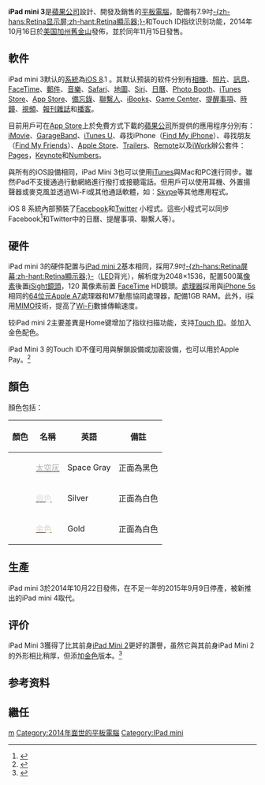 
{{expand English|iPad Mini 3|time=2014-10-17T04:03:32+00:00}}
{{lowercase}}
{{noteTA|G1=IT|G2=USState}}
{{Infobox information appliance
| name         = iPad mini 3
| logo         =[[File:iPadMini3Logo.png|250px]]
| image        = [[File:IPad_mini_3_mockup.png|300px]]
| caption      = 配備[[Touch_ID|Touch ID]]
| developer    = [[蘋果公司|蘋果公司]]
| manufacturer = [[鴻海科技集團|鴻海科技]]
| family       = [[iPad|iPad]]
| type         = [[平板電腦|平板電腦]]
| generation   = 
| releasedate  = 2014年11月15日
| lifespan     = 
| price        = 入门级：399[[美元|美元]]
| discontinued = 
| unitssold    = 
| unitsshipped = 
| media        = 
| os           = [[iOS|iOS]] 8 可升級至iOS12.5.5
| power       = 内置充電[[锂离子电池|鋰電池]]<br/ >{{convert|23.8|W.h|abbr=on}}，可使用至少10小時
| soc          = [[Apple_A7|Apple A7]]
| cpu          = [[蘋果A7|Apple A7]]
| storage      = 16, <ref>iPad mini 3無32GB款式。</ref>64或128 GB [[闪存|闪存]]
| memory       = 1GB RAM
| display      = 2048 × 1536 [[像素|px]] 326 [[每英寸像素|PPI]] 4:3 [[比例|比例]]<br />{{convert|7.9|in|mm|abbr=on}}
| graphics     = 
| sound        = 
| input        = [[多点触控|多点触控]][[显示器|顯示屏]]、音量調校、三軸[[陀螺儀|陀螺儀]]、加速感應器、環境[[光度感應器|光度感應器]]、數碼[[羅盤|羅盤]]
| controllers  = 
| camera       = 前置/後置
| touchpad     = 
| connectivity = {{flatlist|: [[Wi-Fi|Wi-Fi]] 
:: [[IEEE_802.11|802.11]] a/b/g/n @ 2.4 GHz and 5 GHz（使用 [[MIMO|MIMO]] 技術）
[[藍牙|藍牙]] 4.0
;[[全球移动通信系统|GSM]] 
: {{allow wrap|[[通用移动通讯系统|UMTS]] / [[高速下行分组接入|HSDPA]] }}
:: [[通用移动通讯系统|850, 900, 1,900, 2,100]] [[兆赫|MHz]]
: {{allow wrap|[[全球移动通信系统|GSM]] / [[GSM增强数据率演进|EDGE]]}}
:: [[全球移动通信系统|850, 900, 1,800, 1,900]] MHz)
;[[码分多址|CDMA]] 
: [[码分多址|CDMA]]/EV-DO Rev. A
:: 800, 1,900 MHz
;[[全球移动通信系统|GSM]] 
: [[長期演進技術|LTE]]
:: 700, 2,100 MHz
: {{allow wrap|[[通用移动通讯系统|UMTS]] / [[高速下行分组接入|HSDPA]]/[[演进式HSPA|HSPA+]] / [[DC-HSDPA|DC-HSDPA]]}}
:: 850, 900, 1,900, 2,100 MHz
: {{allow wrap|[[全球移动通信系统|GSM]] / [[GSM增强数据率演进|EDGE]]}}
:: 850, 900, 1,800, 1,900 MHz
;[[码分多址|CDMA]]
: [[長期演進技術|LTE]]
:: 700, 800, 800 DD, 850, 900, 1800, 1900, 2100, 2600 MHz
: [[码分多址|CDMA]]/EV-DO Rev. A
:: 800, 1,900 MHz
: {{allow wrap|[[通用移动通讯系统|UMTS]] / [[高速下行分组接入|HSDPA]]/[[演进式HSPA|HSPA+]]/[[DC-HSDPA|DC-HSDPA]]}}
:: 850, 900, 1,900, 2,100 MHz
: {{allow wrap|[[全球移动通信系统|GSM]] / [[GSM增强数据率演进|EDGE]]}}
:: 850, 900, 1,800, 1,900 MHz
}}
| service      = [[App_Store_(iOS)|App Store]]、[[iTunes_Store|iTunes Store]]
| dimensions   = 200 x 134.7 x 7.5 mm (7.87×5.30×0.29 in)
| weight       = '''WLAN版'''：331克（0.73磅）<br/>'''WLAN+Celluar版'''：341克（0.75磅）
| topgame      = 
| compatibility = 
| predecessor  = [[iPad_mini_2|iPad mini 2]]
| successor    = [[iPad_mini_4|iPad mini 4]]
| related      = 
| website      = 
* {{URL|www.apple.com/ipad-mini/|美国}}{{en}}
* {{URL|www.apple.com/cn/ipad-mini/|中国大陆}}{{zh-cn}}
* {{URL|www.apple.com/hk/ipad-mini/|香港}}{{zh-hk}}
* {{URL|www.apple.com/tw/ipad-mini/|台湾}}{{zh-tw}}
}}
{{iPad系列}}
{{Portal|苹果公司}}
'''iPad mini 3'''是[[蘋果公司|蘋果公司]]設計、開發及銷售的[[平板電腦|平板電腦]]，配備有7.9吋[[Retina显示屏|-{zh-hans:Retina显示屏;zh-hant:Retina顯示器;}-]]和Touch ID指纹识别功能，2014年10月16日於[[美国|美国]][[加利福尼亚州|加州]][[舊金山|舊金山]]發佈，並於同年11月15日發售。

== 軟件 ==
iPad mini 3默认的[[系統|系統]]為[[iOS_8|iOS 8]].1 。其默认预装的软件分别有[[相機|相機]]、[[照片|照片]]、[[訊息|訊息]]、[[FaceTime|FaceTime]]、[[郵件|郵件]]、[[音樂|音樂]]、[[Safari|Safari]]、[[地圖|地圖]]、[[Siri|Siri]]、[[日曆|日曆]]、[[Photo_Booth|Photo Booth]]、[[iTunes_Store|iTunes Store]]、[[App_Store|App Store]]、[[備忘錄|備忘錄]]、[[聯繫人|聯繫人]]、[[iBooks|iBooks]]、[[Game_Center|Game Center]]、[[提醒事項|提醒事項]]、[[時鐘|時鐘]]、[[視頻|視頻]]、[[報刊雜誌|報刊雜誌]]和[[播客|播客]]。

目前用戶可在[[App_Store|App Store]]上於免費方式下載的[[蘋果公司|蘋果公司]]所提供的應用程序分別有：[[iMovie|iMovie]]、[[GarageBand|GarageBand]]、[[iTunes_U|iTunes U]]、尋找iPhone（[[Find_My_iPhone|Find My iPhone]]）、尋找朋友（[[Find_My_Friends|Find My Friends]]）、[[Apple_Store|Apple Store]]、[[Trailers|Trailers]]、[[Remote|Remote]]以及[[iWork|iWork]]辦公套件：[[Pages|Pages]]，[[Keynote|Keynote]]和[[Numbers|Numbers]]。

與所有的iOS設備相同，iPad Mini 3也可以使用[[iTunes|iTunes]]與Mac和PC進行同步。雖然iPad不支援通過行動網絡進行撥打或接聽電話。但用戶可以使用耳機、外置揚聲器或麥克風並透過Wi-Fi或其他通話軟體，如：[[Skype|Skype]]等其他應用程式。

iOS 8 系統內部預裝了[[Facebook|Facebook]]和[[Twitter|Twitter]] 小程式。這些小程式可以同步Facebook<ref>{{cite web|url=http://developers.facebook.com/blog/post/2013/08/28/platform-updates--facebook-sdk-for-ios-7-and-promotions-updates|title=Platform Updates: Facebook SDK for iOS 7 and Promotions Updates|publisher=[[Facebook|Facebook]]|first=Jason|last=Clark|date=August 28, 2013|accessdate=October 18, 2014|archive-date=2013-10-24|archive-url=https://web.archive.org/web/20131024173050/http://developers.facebook.com/blog/post/2013/08/28/platform-updates--facebook-sdk-for-ios-7-and-promotions-updates/|dead-url=no}}</ref>和Twitter中的日曆、提醒事項、聯繫人等）。

==硬件==
iPad mini 3的硬件配置与[[iPad_mini_2|iPad mini 2]]基本相同，採用7.9吋[[Retina显示屏|-{zh-hans:Retina屏幕;zh-hant:Retina顯示器;}-]]（[[LED|LED]]背光），解析度为2048×1536，配置500萬[[像素|像素]]後置[[iSight|iSight]][[鏡頭|鏡頭]]，120 萬像素前置 [[FaceTime|FaceTime]] HD鏡頭。[[中央处理器|處理器]]採用與[[iPhone_5s|iPhone 5s]]相同的[[64位元|64位元]][[Apple_A7|Apple A7]]處理器和M7動態協同處理器，配備1GB RAM。此外，i採用[[MIMO|MIMO]]技術，提高了[[Wi-Fi|Wi-Fi]]數據傳輸速度。

较iPad mini 2主要差異是Home键增加了指纹扫描功能，支持[[Touch_ID|Touch ID]]。並加入金色配色。

iPad Mini 3 的Touch ID不僅可用與解鎖設備或加密設備，也可以用於Apple Pay。<ref>{{cite web |url=https://www.engadget.com/2014/10/16/ipad-air-ipad-mini-hands-on/ |title=A first look at the iPad Air 2 and iPad mini 3 |first=Brad |last=Model |date=October 16, 2014 |accessdate=October 18, 2014 |archive-date=2017-11-22 |archive-url=https://web.archive.org/web/20171122153305/https://www.engadget.com/2014/10/16/ipad-air-ipad-mini-hands-on/ |dead-url=no }}</ref>

==顏色==

顏色包括：
{| class="wikitable + sortable"
|-
!顏色!!名稱!!英語!!備註
|-
|bgcolor="ABAEB1"| ||[[太空灰|<font color="ABAEB1">太空灰</font>]]||Space Gray||正面為黑色
|-
|bgcolor="DDDFDE"| ||[[銀色|<font color=DDDFDE>銀色</font>]]||Silver||正面為白色
|-
|bgcolor="E3D0BA"| ||[[金色|<font color=E3D0BA>金色</font>]]||Gold||正面為白色
|}

==生產==
iPad mini 3於2014年10月22日發佈，在不足一年的2015年9月9日停產，被新推出的iPad mini 4取代。
== 评价 ==
iPad Mini 3獲得了比其前身[[iPad_Mini__2|iPad Mini  2]]更好的讚譽，虽然它與其前身iPad Mini 2 的外形相比稍厚，但添加[[金色|金色]]版本。<ref>{{Cite web |url=https://www.engadget.com/products/apple/ipad-mini/3/ |title=Apple iPad Mini 3 Review |accessdate=2017-10-07 |archive-date=2017-06-14 |archive-url=https://web.archive.org/web/20170614220953/https://www.engadget.com/products/apple/ipad-mini/3/ |dead-url=no }}</ref>

==参考资料==
{{reflist|30em}}

==繼任==
{{Reflist}}

{{S-start}}
{{Succession box
| title  = iPad mini 3
| years  = 2014年11月起
| before = [[iPad_mini_2|iPad mini 2]]<br />[[iPad_mini_(第一代)|iPad mini (第一代)]]
| after  = [[iPad_mini_4|iPad mini 4]]<br />
}}
{{S-end}}

{{apple}}
{{IOS}}
{{蘋果公司硬體}}
{{Apple hardware since 1998}}

[[Category:IPad|m]]
[[Category:2014年面世的平板電腦|Category:2014年面世的平板電腦]]
[[Category:IPad_mini|Category:IPad mini]]